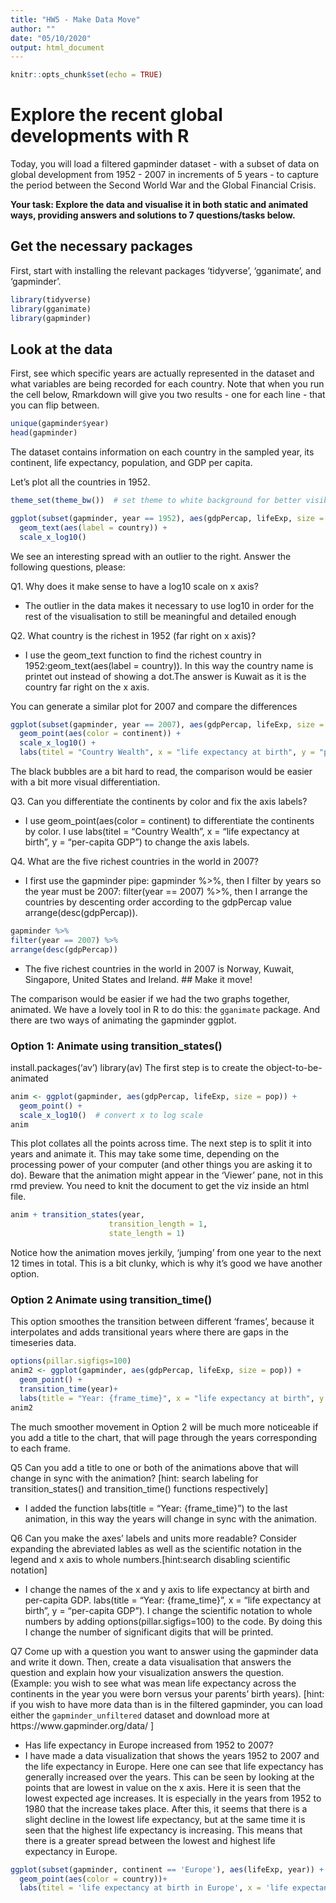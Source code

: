 ```yaml
---
title: "HW5 - Make Data Move"
author: ""
date: "05/10/2020"
output: html_document
---
```


```r
knitr::opts_chunk$set(echo = TRUE)
```

#  Explore the recent global developments with R
Today, you will load a filtered gapminder dataset -  with a subset of data on global development from 1952 - 2007 in increments of 5 years - to capture the period between the Second World War and the Global Financial Crisis. 

**Your task: Explore the data and visualise it in both static and animated ways, providing answers and solutions to 7 questions/tasks below.**

## Get the necessary packages
First, start with installing the relevant packages 'tidyverse', 'gganimate', and 'gapminder'.

```r
library(tidyverse)
library(gganimate)
library(gapminder)
```

## Look at the data
First, see which specific years are actually represented in the dataset and what variables are being recorded for each country. Note that when you run the cell below, Rmarkdown will give you two results - one for each line - that you can flip between.
```r
unique(gapminder$year)
head(gapminder)
```
The dataset contains information on each country in the sampled year, its continent, life expectancy, population, and GDP per capita.

Let's plot all the countries in 1952.
```r
theme_set(theme_bw())  # set theme to white background for better visibility

ggplot(subset(gapminder, year == 1952), aes(gdpPercap, lifeExp, size = pop)) +
  geom_text(aes(label = country)) +
  scale_x_log10()
```
We see an interesting spread with an outlier to the right. Answer the following questions, please:

Q1. Why does it make sense to have a log10 scale on x axis?

-  The outlier in the data makes it necessary to use log10 in order for the rest of the visualisation to still be meaningful and detailed enough

Q2. What country is the richest in 1952 (far right on x axis)? 

- I use the geom_text function to find the richest country in 1952:geom_text(aes(label = country)). In this way the country name is printet out instead of showing a dot.The answer is Kuwait as it is the country far right on the x axis. 

You can generate a similar plot for 2007 and compare the differences
```r
ggplot(subset(gapminder, year == 2007), aes(gdpPercap, lifeExp, size = pop)) +
  geom_point(aes(color = continent)) +
  scale_x_log10() +
  labs(titel = "Country Wealth", x = "life expectancy at birth", y = "per-capita GDP")
```
The black bubbles are a bit hard to read, the comparison would be easier with a bit more visual differentiation.

Q3. Can you differentiate the continents by color and fix the axis labels?

- I use geom_point(aes(color = continent) to differentiate the continents by color. I use labs(titel = "Country Wealth", x = "life expectancy at birth", y = "per-capita GDP") to change the axis labels.    

Q4. What are the five richest countries in the world in 2007?

- I first use the gapminder pipe: gapminder %>%, then I filter by years so the year must be 2007: filter(year == 2007) %>%, then I arrange the countries by descenting order according to the gdpPercap value arrange(desc(gdpPercap)).    


```r
gapminder %>%
filter(year == 2007) %>% 
arrange(desc(gdpPercap))
```

- The five richest countries in the world in 2007 is Norway, Kuwait, Singapore, United States and Ireland.
##  Make it move!

The comparison would be easier if we had the two graphs together, animated. We have a lovely tool in R to do this: the `gganimate` package. And there are two ways of animating the gapminder ggplot.

### Option 1: Animate using transition_states() 
install.packages('av')
library(av)
The first step is to create the object-to-be-animated
```r
anim <- ggplot(gapminder, aes(gdpPercap, lifeExp, size = pop)) +
  geom_point() +
  scale_x_log10()  # convert x to log scale
anim
```

This plot collates all the points across time. The next step is to split it into years and animate it. This may take some time, depending on the processing power of your computer (and other things you are asking it to do). Beware that the animation might appear in the 'Viewer' pane, not in this rmd preview. You need to knit the document to get the viz inside an html file.
```r
anim + transition_states(year, 
                      transition_length = 1,
                      state_length = 1)

```
Notice how the animation moves jerkily, 'jumping' from one year to the next 12 times in total. This is a bit clunky, which is why it's good we have another option. 


### Option 2 Animate using transition_time()
This option smoothes the transition between different 'frames', because it interpolates and adds transitional years where there are gaps in the timeseries data.

```r
options(pillar.sigfigs=100)
anim2 <- ggplot(gapminder, aes(gdpPercap, lifeExp, size = pop)) +
  geom_point() +
  transition_time(year)+
  labs(title = "Year: {frame_time}", x = "life expectancy at birth", y = "per-capita GDP" )
anim2
```

The much smoother movement in Option 2 will be much more noticeable if you add a title to the chart, that will page through the years corresponding to each frame.


Q5 Can you add a title to one or both of the animations above that will change 
 in sync with the animation? [hint: search labeling for transition_states() and transition_time() functions respectively]
 
- I added the function labs(title = "Year: {frame_time}") to the last animation, in this way the years will change in sync with the animation. 

Q6 Can you make the axes' labels and units more readable? Consider expanding the abreviated lables as well as the scientific notation in the legend and x axis to whole numbers.[hint:search disabling scientific notation]

- I change the names of the x and y axis to life expectancy at birth and per-capita GDP. labs(title = "Year: {frame_time}", x = "life expectancy at birth", y = "per-capita GDP"). I change the scientific notation to whole numbers by adding options(pillar.sigfigs=100) to the code. By doing this I change the number of significant digits that will be printed.  

Q7 Come up with a question you want to answer using the gapminder data and write it down. Then, create a data visualisation that answers the question and explain how your visualization answers the question. (Example: you wish to see what was mean life expectancy across the continents in the year you were born versus your parents' birth years). [hint: if you wish to have more data than is in the filtered gapminder, you can load either the `gapminder_unfiltered` dataset and download more at https://www.gapminder.org/data/ ]

- Has life expectancy in Europe increased from 1952 to 2007?
- I have made a data visualization that shows the years 1952 to 2007 and the life expectancy in Europe. Here one can see that life expectancy has generally increased over the years. This can be seen by looking at the points that are lowest in value on the x axis. Here it is seen that the lowest expected age increases. It is especially in the years from 1952 to 1980 that the increase takes place. After this, it seems that there is a slight decline in the lowest life expectancy, but at the same time it is seen that the highest life expectancy is increasing. This means that there is a greater spread between the lowest and highest life expectancy in Europe.

```r
ggplot(subset(gapminder, continent == 'Europe'), aes(lifeExp, year)) +
  geom_point(aes(color = country))+
  labs(titel = 'life expectancy at birth in Europe', x = 'life expectancy at birth')
```

    
    
    
